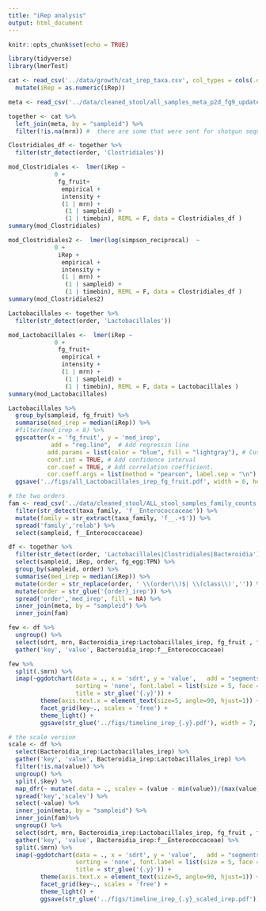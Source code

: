 ```yaml
---
title: "iRep analysis"
output: html_document
---
```


```r
knitr::opts_chunk$set(echo = TRUE)
```

```r
library(tidyverse)
library(lmerTest)
```

```r
cat <- read_csv('../data/growth/cat_irep_taxa.csv', col_types = cols(.default = col_character())) %>% 
  mutate(iRep = as.numeric(iRep))

meta <- read_csv('../data/cleaned_stool/all_samples_meta_p2d_fg9_updated.csv')

together <- cat %>% 
  left_join(meta, by = "sampleid") %>% 
  filter(!is.na(mrn)) #  there are some that were sent for shotgun sequencing but I didn't have the diet data 

Clostridiales_df <- together %>% 
  filter(str_detect(order, 'Clostridiales'))

```

```r
mod_Clostridiales <-  lmer(iRep ~ 
             0 +
              fg_fruit+ 
               empirical + 
               intensity + 
               (1 | mrn) +
                (1 | sampleid) +
                (1 | timebin), REML = F, data = Clostridiales_df )
summary(mod_Clostridiales)
```

```r
mod_Clostridiales2 <-  lmer(log(simpson_reciprocal)  ~ 
             0 +
              iRep +
               empirical + 
               intensity + 
               (1 | mrn) +
                (1 | sampleid) +
                (1 | timebin), REML = F, data = Clostridiales_df )
summary(mod_Clostridiales2)
```

```r
Lactobacillales <- together %>% 
  filter(str_detect(order, 'Lactobacillales'))

mod_Lactobacillales <-  lmer(iRep ~ 
             0 +
              fg_fruit+ 
               empirical + 
               intensity + 
               (1 | mrn) +
                (1 | sampleid) +
                (1 | timebin), REML = F, data = Lactobacillales )
summary(mod_Lactobacillales)

Lactobacillales %>% 
  group_by(sampleid, fg_fruit) %>% 
  summarise(med_irep = median(iRep)) %>% 
  #filter(med_irep < 8) %>% 
  ggscatter(x = 'fg_fruit', y = 'med_irep',
            add = "reg.line",  # Add regressin line
           add.params = list(color = "blue", fill = "lightgray"), # Customize line
           conf.int = TRUE, # Add confidence interval
           cor.coef = TRUE, # Add correlation coefficient.
           cor.coeff.args = list(method = "pearson", label.sep = "\n") )  +
  ggsave('../figs/all_Lactobacillales_irep_fg_fruit.pdf', width = 6, height = 4)
```
```r
# the two orders
fam <- read_csv('../data/cleaned_stool/ALL_stool_samples_family_counts.csv')%>% 
  filter(str_detect(taxa_family, 'f__Enterococcaceae')) %>% 
  mutate(family = str_extract(taxa_family, 'f__.+$')) %>% 
  spread('family','relab') %>% 
  select(sampleid, f__Enterococcaceae)

df <- together %>% 
  filter(str_detect(order, 'Lactobacillales|Clostridiales|Bacteroidia')) %>% 
  select(sampleid, iRep, order, fg_egg:TPN) %>% 
  group_by(sampleid, order) %>% 
  summarise(med_irep = median(iRep)) %>% 
  mutate(order = str_replace(order, ' \\(order\\)$| \\(class\\)','')) %>% 
  mutate(order = str_glue('{order}_irep')) %>% 
  spread('order','med_irep', fill = NA) %>% 
  inner_join(meta, by = "sampleid") %>% 
  inner_join(fam)

few <- df %>% 
  ungroup() %>% 
  select(sdrt, mrn, Bacteroidia_irep:Lactobacillales_irep, fg_fruit , f__Enterococcaceae) %>% 
  gather('key', 'value', Bacteroidia_irep:f__Enterococcaceae) 

few %>% 
  split(.$mrn) %>% 
  imap(~ggdotchart(data = ., x = 'sdrt', y = 'value',   add = "segments",
                   sorting = 'none', font.label = list(size = 5, face = "plain"),
                   title = str_glue('{.y}')) +
         theme(axis.text.x = element_text(size=5, angle=90, hjust=1)) +
         facet_grid(key~., scales = 'free') +
         theme_light() +
         ggsave(str_glue('../figs/timeline_irep_{.y}.pdf'), width = 7, height = 7))
```

```r
# the scale version 
scale <- df %>% 
  select(Bacteroidia_irep:Lactobacillales_irep) %>% 
  gather('key', 'value', Bacteroidia_irep:Lactobacillales_irep) %>% 
  filter(!is.na(value)) %>% 
  ungroup() %>% 
  split(.$key) %>% 
  map_dfr(~ mutate(.data = ., scalev = (value - min(value))/(max(value) - min(value)))) %>% 
  spread('key','scalev') %>% 
  select(-value) %>% 
  inner_join(meta, by = "sampleid") %>% 
  inner_join(fam)%>% 
  ungroup() %>% 
  select(sdrt, mrn, Bacteroidia_irep:Lactobacillales_irep, fg_fruit , f__Enterococcaceae) %>% 
  gather('key', 'value', Bacteroidia_irep:f__Enterococcaceae) %>% 
  split(.$mrn) %>% 
  imap(~ggdotchart(data = ., x = 'sdrt', y = 'value',   add = "segments",
                   sorting = 'none', font.label = list(size = 5, face = "plain"),
                   title = str_glue('{.y}')) +
         theme(axis.text.x = element_text(size=5, angle=90, hjust=1)) +
         facet_grid(key~., scales = 'free') +
         theme_light() +
         ggsave(str_glue('../figs/timeline_irep_{.y}_scaled_irep.pdf'), width = 7, height = 7))
```

